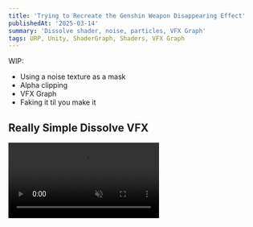 ```yaml
---
title: 'Trying to Recreate the Genshin Weapon Disappearing Effect'
publishedAt: '2025-03-14'
summary: 'Dissolve shader, noise, particles, VFX Graph'
tags: URP, Unity, ShaderGraph, Shaders, VFX Graph
---
```


WIP:
- Using a noise texture as a mask
- Alpha clipping
- VFX Graph
- Faking it til you make it

## Really Simple Dissolve VFX
<video className="mt-4" autoPlay preload="auto" playsInline muted loop>
    <source src="/videos/dissolve-vfx/dissolve-vfx.mp4" type="video/mp4" />
</video>